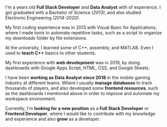 I'm a <Age date='1996-09-12T00:00:00.000Z' /> years old **Full Stack Developer** and **Data Analyst** with <Age date='2018-08-17T00:00:00.000Z' /> of experience. I got graduated with a Bachelor of Science *(2013)*, and also studied Electronic Engineering *(2014-2020)*.

My first coding experience was in 2013 with Visual Basic for Applications, where I made tools to automate repetitive tasks, such as a script to organize my *downloads* folder by file extensions.

At the university, I learned some of C++, assembly, and MATLAB. Even I used to **teach C++** basics to other students.

My first experience with **web development** was in 2019, by doing dashboards with Google Apps Script, HTML, CSS, and Google Sheets.

I have been **working as Data Analyst since 2018** in the mobile gaming industry at different teams. Where I usually **manage databases** to track thousands of players, and also developed some **frontend resources**, such as the dashboards I mentioned above in order to improve and automate my workspace environment.

Currently, I'm **looking for a new position** as a **Full Stack Developer** or **Frontend Developer**, where I would like to contribute with my knowledge and experience and also **grow** as a developer.
